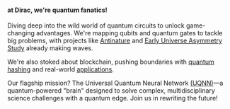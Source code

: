 #### at Dirac, we're quantum fanatics!

Diving deep into the wild world of quantum circuits to unlock game-changing advantages. We're mapping qubits and quantum gates to tackle big problems, with projects like [Antinature](https://antinature.dirac.fun) and [Early Universe Asymmetry Study](https://github.com/mk0dz/bigbang-events) already making waves.

We're also stoked about blockchain, pushing boundaries with [quantum hashing](https://hashes.dirac.fun) and real-world [applications](https://crypto.dirac.fun).

Our flagship mission? The Universal Quantum Neural Network [(UQNN)](https://uqnn.dirac.fun)—a quantum-powered "brain" designed to solve complex, multidisciplinary science challenges with a quantum edge. Join us in rewriting the future!
